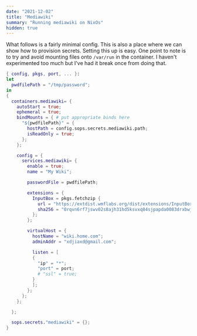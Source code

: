 ```yaml
---
date: "2021-12-02"
title: "Mediawiki"
summary: "Running mediawiki on NixOs"
hidden: true
---
```


What follows is a fairly minimal config.
This is also a place where we can show how to provision secrets.
Setting this up is easy.
One point to note is to try and avoid mounting files onto `/var/run` in the
container.
I haven't experimented too much but I've had it break once from doing that.

```nix path=/etc/nixos/services/mediawiki/default.nix
{ config, pkgs, port, ... }:
let
  pwdfilePath = "/tmp/password";
in
{
  containers.mediawiki= {
    autoStart = true;
    ephemeral = true;
    bindMounts = { # put appropriate binds here
      "${pwdfilePath}" = {
        hostPath = config.sops.secrets.mediawiki.path;
        isReadOnly = true;
      };
    };

    config = {
      services.mediawiki= {
        enable = true;
        name = "My Wiki";

        passwordFile = pwdfilePath;

        extensions = {
          InputBox = pkgs.fetchzip {
            url = "https://extdist.wmflabs.org/dist/extensions/InputBox-REL1_36-aa70764.tar.gz";
            sha256 = "0rqvn6rf7jswv02s8ajh31hd5ksvxq84sjpapda0083drxbwj96f";
          };
        };

        virtualHost = {
          hostName = "wiki.home.com";
          adminAddr = "xdjiaxd@gmail.com";

          listen = [
          {
            "ip" = "*";
            "port" = port;
            # "ssl" = true;
          }
          ];
        };
      };
    };

  };

  sops.secrets."mediawiki" = {};
}
```
